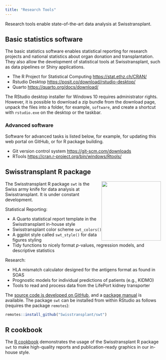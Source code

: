 ```yaml
---
title: "Research Tools"
---
```


Research tools enable state-of-the-art data analysis at Swisstransplant.

## Basic statistics software

The basic statistics software enables statistical reporting for research projects and national statistics about organ donation and transplantation. They also allow the development of statistical tools at Swisstransplant, such as data pipelines or Shiny applications.

-   The R Project for Statistical Computing <https://stat.ethz.ch/CRAN/>
-   Rstudio Desktop <https://posit.co/download/rstudio-desktop/>
-   Quarto <https://quarto.org/docs/download/>

::: {.callout-note appearance="simple"}
The RStudio desktop installer for Windows 10 requires administrator rights. However, it is possible to download a zip bundle from the download page, unpack the files into a folder, for example, `software`, and create a shortcut with `rstudio.exe` on the desktop or the taskbar.
:::

### Advanced software

Software for advanced tasks is listed below, for example, for updating this web portal on GitHub, or for R package building.

-   Git version control system <https://git-scm.com/downloads>
-   RTools <https://cran.r-project.org/bin/windows/Rtools/>

## Swisstransplant R package

![](../images/hex-swt.png){height="2in" style="float:right; padding:0px"}

The Swisstransplant R package `swt` is the Swiss army knife for data analysis at Swisstransplant. It is under constant development.

Statistical Reporting:

-   A Quarto statistical report template in the Swisstransplant in-house style
-   Swisstransplant color scheme `swt_colors()`
-   A ggplot style called `swt_style()` for data figures styling
-   Tidy functions to nicely format *p*-values, regression models, and descriptive statistics

Research:

-   HLA mismatch calculator designed for the antigens format as found in SOAS
-   Prognostic models for individual predictions of patients (e.g., KIDMO)
-   Tools to read and process data from the LifePort kidney transporter

The [source code is developed on GitHub](https://github.com/Swisstransplant/swt), and a [package manual](https://github.com/Swisstransplant/swt/blob/main/manual/swt.pdf) is available. The package `swt` can be installed from within RStudio as follows (requires the package `remotes`):

``` r
remotes::install_github("Swisstransplant/swt")
```

## R cookbook

The [R cookbook](https://swisstransplant.github.io/rcookbook/) demonstrates the usage of the Swisstransplant R package `swt` to make high-quality reports and publication-ready graphics in our in-house style.
